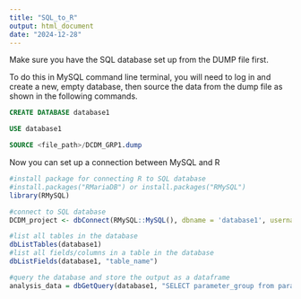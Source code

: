 ```yaml
---
title: "SQL_to_R"
output: html_document
date: "2024-12-28"
---
```


Make sure you have the SQL database set up from the DUMP file first.

To do this in MySQL command line terminal, you will need to log in and create a new, empty database, then source the data from the dump file as shown in the following commands.

```sql
CREATE DATABASE database1

USE database1

SOURCE <file_path>/DCDM_GRP1.dump
```

Now you can set up a connection between MySQL and R

```r
#install package for connecting R to SQL database
#install.packages("RMariaDB") or install.packages("RMySQL")
library(RMySQL)

#connect to SQL database
DCDM_project <- dbConnect(RMySQL::MySQL(), dbname = 'database1', username = 'group1', password = 'FmBclv5T')

#list all tables in the database
dbListTables(database1)
#list all fields/columns in a table in the database
dbListFields(database1, "table_name")

#query the database and store the output as a dataframe
analysis_data = dbGetQuery(database1, "SELECT parameter_group from parameter")

```
